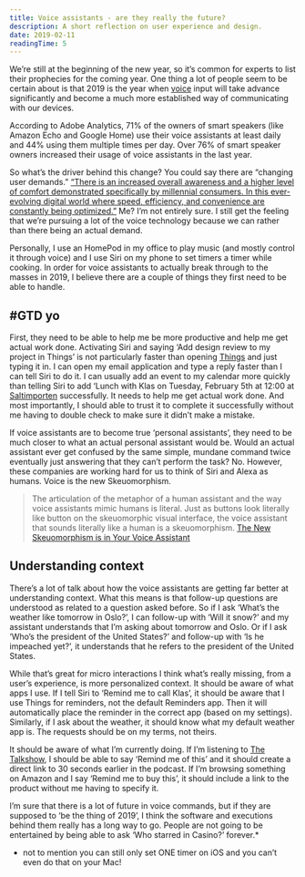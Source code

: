 ```yaml
---
title: Voice assistants - are they really the future?
description: A short reflection on user experience and design.
date: 2019-02-11
readingTime: 5
---
```


We’re still at the beginning of the new year, so it’s common for experts to list their prophecies for the coming year. One thing a lot of people seem to be certain about is that 2019 is the year when <a href="/voiceinput/">voice</a> input will take advance significantly and become a much more established way of communicating with our devices.

According to Adobe Analytics, 71% of the owners of smart speakers (like Amazon Echo and Google Home) use their voice assistants at least daily and 44% using them multiple times per day. Over 76% of smart speaker owners increased their usage of voice assistants in the last year.

So what’s the driver behind this change? You could say there are “changing user demands.” <a href="https://clearbridgemobile.com/7-key-predictions-for-the-future-of-voice-assistants-and-ai/">“There is an increased overall awareness and a higher level of comfort demonstrated specifically by millennial consumers. In this ever-evolving digital world where speed, efficiency, and convenience are constantly being optimized.”</a> Me? I’m not entirely sure. I still get the feeling that we’re pursuing a lot of the voice technology because we can rather than there being an actual demand.

Personally, I use an HomePod in my office to play music (and mostly control it through voice) and I use Siri on my phone to set timers a timer while cooking.  In order for voice assistants to actually break through to the masses in 2019, I believe there are a couple of things they first need to be able to handle.

## #GTD yo

First, they need to be able to help me be more productive and help me get actual work done. Activating Siri and saying ‘Add design review to my project in Things’ is not particularly faster than opening <a href="https://culturedcode.com/things/">Things</a> and just typing it in. I can open my email application and type a reply faster than I can tell Siri to do it. I can usually add an event to my calendar more quickly than telling Siri to add ‘Lunch with Klas on Tuesday, February 5th at 12:00 at <a href="http://www.saltimporten.com">Saltimporten</a> successfully. It needs to help me get actual work done. And most importantly, I should able to trust it to complete it successfully without me having to double check to make sure it didn’t make a mistake.

If voice assistants are to become true ‘personal assistants’, they need to be much closer to what an actual personal assistant would be. Would an actual assistant ever get confused by the same simple, mundane command twice eventually just answering that they can’t perform the task? No. However, these companies are working hard for us to think of Siri and Alexa as humans. Voice is the new Skeuomorphism.

>The articulation of the metaphor of a human assistant and the way voice assistants mimic humans is literal. Just as buttons look literally like button on the skeuomorphic visual interface, the voice assistant that sounds literally like a human is a skeuomorphism.
<a href="https://uxdesign.cc/the-new-skeuomorphism-is-in-your-voice-assistant-3b14a6553a0e">The New Skeuomorphism is in Your Voice Assistant</a>

## Understanding context

There’s a lot of talk about how the voice assistants are getting far better at understanding context. What this means is that follow-up questions are understood as related to a question asked before. So if I ask ‘What’s the weather like tomorrow in Oslo?’, I can follow-up with ‘Will it snow?’ and my assistant understands that I’m asking about tomorrow and Oslo. Or if I ask ‘Who’s the president of the United States?’ and follow-up with ‘Is he impeached yet?’, it understands that he refers to the president of the United States.

While that’s great for micro interactions I think what’s really missing, from a user’s experience, is more personalized context. It should be aware of what apps I use. If I tell Siri to ‘Remind me to call Klas’, it should be aware that I use Things for reminders, not the default Reminders app. Then it will automatically place the reminder in the correct app (based on my settings). Similarly, if I ask about the weather, it should know what my default weather app is. The requests should be on my terms, not theirs.

It should be aware of what I’m currently doing. If I’m listening to <a href="https://daringfireball.net/thetalkshow/">The Talkshow</a>, I should be able to say ‘Remind me of this’ and it should create a direct link to 30 seconds earlier in the podcast. If I’m browsing something on Amazon and I say ‘Remind me to buy this’, it should include a link to the product without me having to specify it.

I’m sure that there is a lot of future in voice commands, but if they are supposed to ‘be the thing of 2019’, I think the software and executions behind them really has a long way to go. People are not going to be entertained by being able to ask ‘Who starred in Casino?’ forever.*

* not to mention you can still only set ONE timer on iOS and you can’t even do that on your Mac!
